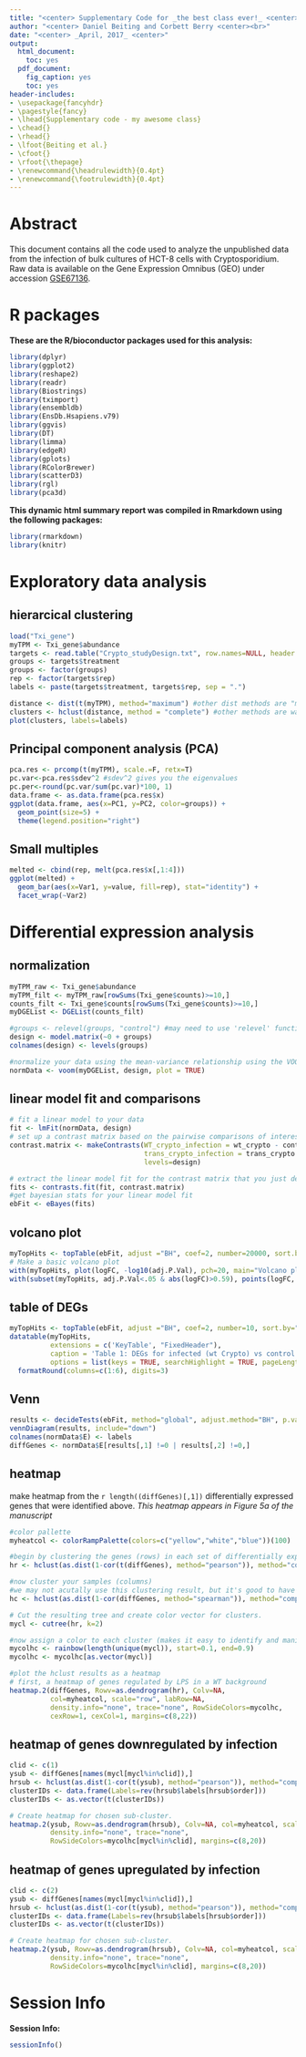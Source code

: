 ```yaml
---
title: "<center> Supplementary Code for _the best class ever!_ <center>"
author: "<center> Daniel Beiting and Corbett Berry <center><br>"
date: "<center> _April, 2017_ <center>"
output:
  html_document:
    toc: yes
  pdf_document:
    fig_caption: yes
    toc: yes
header-includes:
- \usepackage{fancyhdr}
- \pagestyle{fancy}
- \lhead{Supplementary code - my awesome class}
- \chead{}
- \rhead{}
- \lfoot{Beiting et al.}
- \cfoot{}
- \rfoot{\thepage}
- \renewcommand{\headrulewidth}{0.4pt}
- \renewcommand{\footrulewidth}{0.4pt}
---
```


# Abstract
This document contains all the code used to analyze the unpublished data from the infection of bulk cultures of HCT-8 cells with Cryptosporidium.  Raw data is available on the Gene Expression Omnibus (GEO) under accession [GSE67136](http://www.ncbi.nlm.nih.gov/geo/query/acc.cgi?acc=GSE67136). 

# R packages
**These are the R/bioconductor packages used for this analysis:**
```r
library(dplyr)
library(ggplot2)
library(reshape2)
library(readr)
library(Biostrings)
library(tximport)
library(ensembldb)
library(EnsDb.Hsapiens.v79)
library(ggvis)
library(DT)
library(limma)
library(edgeR)
library(gplots) 
library(RColorBrewer)
library(scatterD3)
library(rgl)
library(pca3d)
```

**This dynamic html summary report was compiled in Rmarkdown using the following packages:**
```r
library(rmarkdown)
library(knitr) 
```

# Exploratory data analysis
## hierarcical clustering
```r
load("Txi_gene")
myTPM <- Txi_gene$abundance
targets <- read.table("Crypto_studyDesign.txt", row.names=NULL, header = T, as.is = T)
groups <- targets$treatment
groups <- factor(groups)
rep <- factor(targets$rep)
labels <- paste(targets$treatment, targets$rep, sep = ".")

distance <- dist(t(myTPM), method="maximum") #other dist methods are "maximum", "manhattan", "canberra", "binary" or "minkowski"
clusters <- hclust(distance, method = "complete") #other methods are ward.D, ward.D2, single, complete, average
plot(clusters, labels=labels)
```

## Principal component analysis (PCA)
```r
pca.res <- prcomp(t(myTPM), scale.=F, retx=T)
pc.var<-pca.res$sdev^2 #sdev^2 gives you the eigenvalues
pc.per<-round(pc.var/sum(pc.var)*100, 1)
data.frame <- as.data.frame(pca.res$x)
ggplot(data.frame, aes(x=PC1, y=PC2, color=groups)) +
  geom_point(size=5) +
  theme(legend.position="right")
```

## Small multiples
```r
melted <- cbind(rep, melt(pca.res$x[,1:4]))
ggplot(melted) +
  geom_bar(aes(x=Var1, y=value, fill=rep), stat="identity") +
  facet_wrap(~Var2)
```

# Differential expression analysis
## normalization
```r
myTPM_raw <- Txi_gene$abundance
myTPM_filt <- myTPM_raw[rowSums(Txi_gene$counts)>=10,]
counts_filt <- Txi_gene$counts[rowSums(Txi_gene$counts)>=10,]
myDGEList <- DGEList(counts_filt)

#groups <- relevel(groups, "control") #may need to use 'relevel' function
design <- model.matrix(~0 + groups)
colnames(design) <- levels(groups)

#normalize your data using the mean-variance relationship using the VOOM function from Limma
normData <- voom(myDGEList, design, plot = TRUE)

```

## linear model fit and comparisons
```r
# fit a linear model to your data
fit <- lmFit(normData, design)
# set up a contrast matrix based on the pairwise comparisons of interest
contrast.matrix <- makeContrasts(WT_crypto_infection = wt_crypto - control,
                                 trans_crypto_infection = trans_crypto - control,
                                 levels=design)

# extract the linear model fit for the contrast matrix that you just defined above
fits <- contrasts.fit(fit, contrast.matrix)
#get bayesian stats for your linear model fit
ebFit <- eBayes(fits)
```

## volcano plot
```r
myTopHits <- topTable(ebFit, adjust ="BH", coef=2, number=20000, sort.by="logFC")
# Make a basic volcano plot
with(myTopHits, plot(logFC, -log10(adj.P.Val), pch=20, main="Volcano plot"))
with(subset(myTopHits, adj.P.Val<.05 & abs(logFC)>0.59), points(logFC, -log10(adj.P.Val), pch=20, col="red"))
```

## table of DEGs
```r
myTopHits <- topTable(ebFit, adjust ="BH", coef=2, number=10, sort.by="logFC")
datatable(myTopHits, 
          extensions = c('KeyTable', "FixedHeader"), 
          caption = 'Table 1: DEGs for infected (wt Crypto) vs control',
          options = list(keys = TRUE, searchHighlight = TRUE, pageLength = 10, lengthMenu = c("10", "25", "50", "100"))) %>%
  formatRound(columns=c(1:6), digits=3)
```

## Venn
```r
results <- decideTests(ebFit, method="global", adjust.method="BH", p.value=0.01, lfc=1)
vennDiagram(results, include="down")
colnames(normData$E) <- labels
diffGenes <- normData$E[results[,1] !=0 | results[,2] !=0,]
```

## heatmap
make heatmap from the `r length((diffGenes)[,1])` differentially expressed genes that were identified above. _This heatmap appears in Figure 5a of the manuscript_
```r
#color pallette
myheatcol <- colorRampPalette(colors=c("yellow","white","blue"))(100)

#begin by clustering the genes (rows) in each set of differentially expressed genes
hr <- hclust(as.dist(1-cor(t(diffGenes), method="pearson")), method="complete") 

#now cluster your samples (columns)
#we may not acutally use this clustering result, but it's good to have just in case
hc <- hclust(as.dist(1-cor(diffGenes, method="spearman")), method="complete") 

# Cut the resulting tree and create color vector for clusters.  
mycl <- cutree(hr, k=2)

#now assign a color to each cluster (makes it easy to identify and manipulate)
mycolhc <- rainbow(length(unique(mycl)), start=0.1, end=0.9) 
mycolhc <- mycolhc[as.vector(mycl)] 

#plot the hclust results as a heatmap
# first, a heatmap of genes regulated by LPS in a WT background
heatmap.2(diffGenes, Rowv=as.dendrogram(hr), Colv=NA, 
          col=myheatcol, scale="row", labRow=NA,
          density.info="none", trace="none", RowSideColors=mycolhc, 
          cexRow=1, cexCol=1, margins=c(8,22))
```

## heatmap of genes downregulated by infection
```r
clid <- c(1)
ysub <- diffGenes[names(mycl[mycl%in%clid]),] 
hrsub <- hclust(as.dist(1-cor(t(ysub), method="pearson")), method="complete") 
clusterIDs <- data.frame(Labels=rev(hrsub$labels[hrsub$order]))
clusterIDs <- as.vector(t(clusterIDs))

# Create heatmap for chosen sub-cluster.
heatmap.2(ysub, Rowv=as.dendrogram(hrsub), Colv=NA, col=myheatcol, scale="row", 
          density.info="none", trace="none", 
          RowSideColors=mycolhc[mycl%in%clid], margins=c(8,20)) 

```

## heatmap of genes upregulated by infection
```r
clid <- c(2)
ysub <- diffGenes[names(mycl[mycl%in%clid]),] 
hrsub <- hclust(as.dist(1-cor(t(ysub), method="pearson")), method="complete") 
clusterIDs <- data.frame(Labels=rev(hrsub$labels[hrsub$order]))
clusterIDs <- as.vector(t(clusterIDs))

# Create heatmap for chosen sub-cluster.
heatmap.2(ysub, Rowv=as.dendrogram(hrsub), Colv=NA, col=myheatcol, scale="row", 
          density.info="none", trace="none", 
          RowSideColors=mycolhc[mycl%in%clid], margins=c(8,20)) 

```

# Session Info
**Session Info:**
```r
sessionInfo()
```
